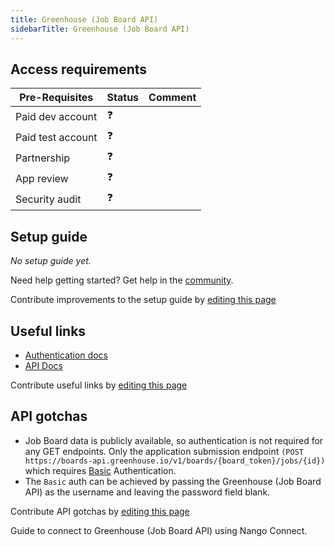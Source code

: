 ```yaml
---
title: Greenhouse (Job Board API)
sidebarTitle: Greenhouse (Job Board API)
---
```



<Overview />
<PreBuiltTooling />
<PreBuiltUseCases />

## Access requirements
| Pre-Requisites | Status | Comment|
| - | - | - |
| Paid dev account | ❓ |  |
| Paid test account | ❓ |  |
| Partnership | ❓ | |
| App review | ❓ |  |
| Security audit | ❓ | |


## Setup guide

_No setup guide yet._

<Tip>Need help getting started? Get help in the [community](https://nango.dev/slack).</Tip>

<Note>Contribute improvements to the setup guide by [editing this page](https://github.com/nangohq/nango/tree/master/docs-v2/integrations/all/greenhouse-job-board.mdx)</Note>


## Useful links
-   [Authentication docs](https://developers.greenhouse.io/job-board.html#authentication)
-   [API Docs](https://developers.greenhouse.io/job-board.html#introduction)

<Note>Contribute useful links by [editing this page](https://github.com/nangohq/nango/tree/master/docs-v2/integrations/all/greenhouse-job-board.mdx)</Note>

## API gotchas

- Job Board data is publicly available, so authentication is not required for any GET endpoints. Only the application submission endpoint `(POST https://boards-api.greenhouse.io/v1/boards/{board_token}/jobs/{id})` which requires [Basic](https://developers.greenhouse.io/job-board.html#submit-an-application) Authentication.
- The `Basic` auth can be achieved by passing the Greenhouse (Job Board API) as the username and leaving the password field blank.

<Note>Contribute API gotchas by [editing this page](https://github.com/nangohq/nango/tree/master/docs-v2/integrations/all/greenhouse-job-board.mdx)</Note>

<Card title="Connect to Greenhouse (Job Board API)" icon="link" href="/integrations/all/greenhouse-job-board/connect" horizontal>
  Guide to connect to Greenhouse (Job Board API) using Nango Connect.
</Card>
